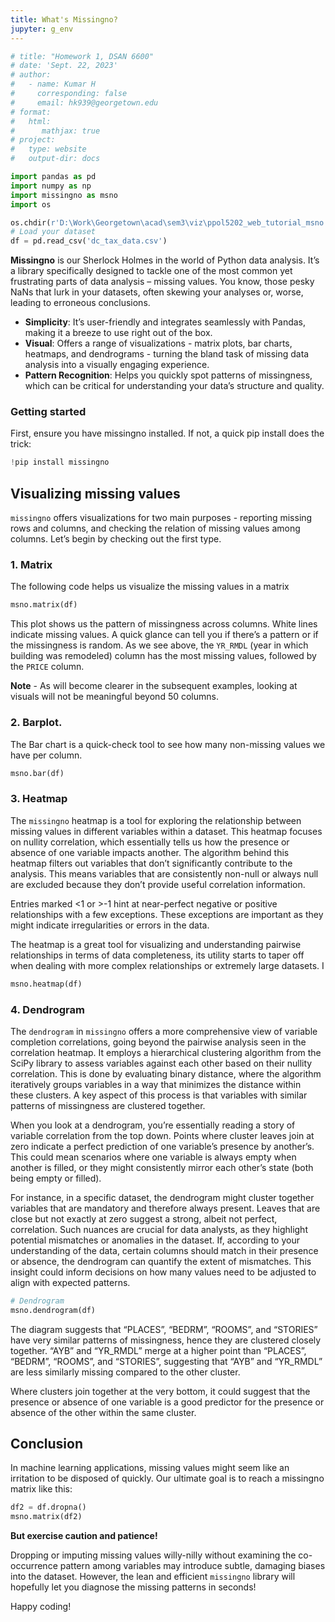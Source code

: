 ```yaml
---
title: What's Missingno?
jupyter: g_env
---
```


```python
# title: "Homework 1, DSAN 6600"
# date: 'Sept. 22, 2023'
# author:
#   - name: Kumar H 
#     corresponding: false
#     email: hk939@georgetown.edu
# format:  
#   html:
#      mathjax: true
# project:
#   type: website
#   output-dir: docs
```

```python
import pandas as pd
import numpy as np
import missingno as msno
import os
```

```python

os.chdir(r'D:\Work\Georgetown\acad\sem3\viz\ppol5202_web_tutorial_msno')
# Load your dataset
df = pd.read_csv('dc_tax_data.csv')
```


**Missingno** is our Sherlock Holmes in the world of Python data analysis. It’s a library specifically designed to tackle one of the most common yet frustrating parts of data analysis – missing values. You know, those pesky NaNs that lurk in your datasets, often skewing your analyses or, worse, leading to erroneous conclusions.

- **Simplicity**: It's user-friendly and integrates seamlessly with Pandas, making it a breeze to use right out of the box.
- **Visual**: Offers a range of visualizations - matrix plots, bar charts, heatmaps, and dendrograms - turning the bland task of missing data analysis into a visually engaging experience.
- **Pattern Recognition**: Helps you quickly spot patterns of missingness, which can be critical for understanding your data's structure and quality.


### Getting started

First, ensure you have missingno installed. If not, a quick pip install does the trick:

```python
!pip install missingno
```

## Visualizing missing values


`missingno` offers visualizations for two main purposes - reporting missing rows and columns, and checking the relation of missing values among columns. Let's begin by checking out the first type.

### 1. Matrix


The following code helps us visualize the missing values in a matrix

```python
msno.matrix(df)
```

This plot shows us the pattern of missingness across columns. White lines indicate missing values. A quick glance can tell you if there’s a pattern or if the missingness is random. As we see above, the `YR_RMDL` (year in which building was remodeled) column has the most missing values, followed by the `PRICE` column. 

**Note** - As will become clearer in the subsequent examples, looking at visuals will not be meaningful beyond 50 columns.


### 2. Barplot.

The Bar chart is a quick-check tool to see how many non-missing values we have per column.

```python
msno.bar(df)
```

### 3. Heatmap

The `missingno` heatmap is a tool for exploring the relationship between missing values in different variables within a dataset. This heatmap focuses on nullity correlation, which essentially tells us how the presence or absence of one variable impacts another. The algorithm behind this heatmap filters out variables that don't significantly contribute to the analysis. This means variables that are consistently non-null or always null are excluded because they don’t provide useful correlation information.


Entries marked <1 or >-1 hint at near-perfect negative or positive relationships with a few exceptions. These exceptions are important as they might indicate irregularities or errors in the data. 

The heatmap is a great tool for visualizing and understanding pairwise relationships in terms of data completeness, its utility starts to taper off when dealing with more complex relationships or extremely large datasets. I

```python
msno.heatmap(df)
```

### 4. Dendrogram

The `dendrogram` in `missingno` offers a more comprehensive view of variable completion correlations, going beyond the pairwise analysis seen in the correlation heatmap. It employs a hierarchical clustering algorithm from the SciPy library to assess variables against each other based on their nullity correlation. This is done by evaluating binary distance, where the algorithm iteratively groups variables in a way that minimizes the distance within these clusters. A key aspect of this process is that variables with similar patterns of missingness are clustered together.


When you look at a dendrogram, you're essentially reading a story of variable correlation from the top down. Points where cluster leaves join at zero indicate a perfect prediction of one variable's presence by another’s. This could mean scenarios where one variable is always empty when another is filled, or they might consistently mirror each other’s state (both being empty or filled).

For instance, in a specific dataset, the dendrogram might cluster together variables that are mandatory and therefore always present. Leaves that are close but not exactly at zero suggest a strong, albeit not perfect, correlation. Such nuances are crucial for data analysts, as they highlight potential mismatches or anomalies in the dataset. If, according to your understanding of the data, certain columns should match in their presence or absence, the dendrogram can quantify the extent of mismatches. This insight could inform decisions on how many values need to be adjusted to align with expected patterns.

```python
# Dendrogram
msno.dendrogram(df)
```

The diagram suggests that "PLACES", "BEDRM", "ROOMS", and "STORIES" have very similar patterns of missingness, hence they are clustered closely together. "AYB" and "YR_RMDL" merge at a higher point than "PLACES", "BEDRM", "ROOMS", and "STORIES", suggesting that "AYB" and "YR_RMDL" are less similarly missing compared to the other cluster.

Where clusters join together at the very bottom, it could suggest that the presence or absence of one variable is a good predictor for the presence or absence of the other within the same cluster.

## Conclusion

In machine learning applications, missing values might seem like an irritation to be disposed of quickly. Our ultimate goal is to reach a missingno matrix like this:

```python
df2 = df.dropna()
msno.matrix(df2)
```

**But exercise caution and patience!**

Dropping or imputing missing values willy-nilly without examining the co-occurrence pattern among variables may introduce subtle, damaging biases into the dataset. However, the lean and efficient `missingno` library will hopefully let you diagnose the missing patterns in seconds!

Happy coding!

